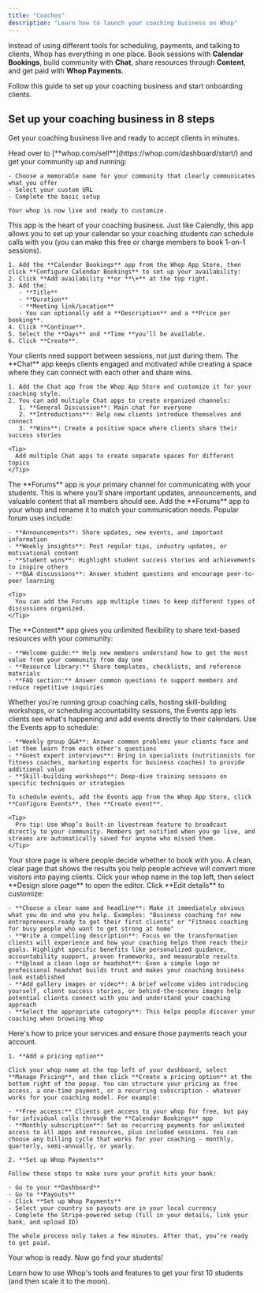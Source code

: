 ```yaml
---
title: "Coaches"
description: "Learn how to launch your coaching business on Whop"
---
```


Instead of using different tools for scheduling, payments, and talking to clients, Whop has everything in one place. Book sessions with **Calendar Bookings**, build community with **Chat**, share resources through **Content**, and get paid with **Whop Payments**.

Follow this guide to set up your coaching business and start onboarding clients.

## Set up your coaching business in 8 steps

Get your coaching business live and ready to accept clients in minutes.

<Steps>
  <Step title="Create your whop" titleSize="h3">
    Head over to [**whop.com/sell**](https://whop.com/dashboard/start/) and get your community up and running:

    - Choose a memorable name for your community that clearly communicates what you offer
    - Select your custom URL
    - Complete the basic setup

    Your whop is now live and ready to customize.
  </Step>
  <Step title="Add the Calendar Bookings app" titleSize="h3">
    This app is the heart of your coaching business. Just like Calendly, this app allows you to set up your calendar so your coaching students can schedule calls with you (you can make this free or charge members to book 1-on-1 sessions). 

    1. Add the **Calendar Bookings** app from the Whop App Store, then click **Configure Calendar Bookings** to set up your availability:
    2. Click **Add availability **or **\+** at the top right.
    3. Add the: 
       - **Title** 
       - **Duration** 
       - **Meeting link/Location**
       - You can optionally add a **Description** and a **Price per booking**.
    4. Click **Continue**.
    5. Select the **Days** and **Time **you’ll be available.
    6. Click **Create**.
  </Step>
  <Step title="Add the Chat app" titleSize="h3">
    Your clients need support between sessions, not just during them. The **Chat** app keeps clients engaged and motivated while creating a space where they can connect with each other and share wins.

    1. Add the Chat app from the Whop App Store and customize it for your coaching style.
    2. You can add multiple Chat apps to create organized channels:
       1. **General Discussion**: Main chat for everyone
       2. **Introductions**: Help new clients introduce themselves and connect
       3. **Wins**: Create a positive space where clients share their success stories

    <Tip>
      Add multiple Chat apps to create separate spaces for different topics
    </Tip>
  </Step>
  <Step title="Add the Forums app" titleSize="h3">
    The **Forums** app is your primary channel for communicating with your students. This is where you’ll share important updates, announcements, and valuable content that all members should see. Add the **Forums** app to your whop and rename it to match your communication needs. Popular forum uses include:

    - **Announcements**: Share updates, new events, and important information
    - **Weekly insights**: Post regular tips, industry updates, or motivational content
    - **Student wins**: Highlight student success stories and achievements to inspire others
    - **Q&A discussions**: Answer student questions and encourage peer-to-peer learning

    <Tip>
      You can add the Forums app multiple times to keep different types of discussions organized.
    </Tip>
  </Step>
  <Step title="Add the Content app" titleSize="h3">
    The **Content** app gives you unlimited flexibility to share text-based resources with your community:

    - **Welcome guide:** Help new members understand how to get the most value from your community from day one
    - **Resource library:** Share templates, checklists, and reference materials
    - **FAQ section:** Answer common questions to support members and reduce repetitive inquiries
  </Step>
  <Step title="Add the Events app" titleSize="h3">
    Whether you're running group coaching calls, hosting skill-building workshops, or scheduling accountability sessions, the Events app lets clients see what's happening and add events directly to their calendars. Use the Events app to schedule:

    - **Weekly group Q&A**: Answer common problems your clients face and let them learn from each other's questions
    - **Guest expert interviews**: Bring in specialists (nutritionists for fitness coaches, marketing experts for business coaches) to provide additional value
    - **Skill-building workshops**: Deep-dive training sessions on specific techniques or strategies

    To schedule events, add the Events app from the Whop App Store, click **Configure Events**, then **Create event**. 

    <Tip>
      Pro tip: Use Whop’s built-in livestream feature to broadcast directly to your community. Members get notified when you go live, and streams are automatically saved for anyone who missed them.
    </Tip>
  </Step>
  <Step title="Design your store page" titleSize="h3">
    Your store page is where people decide whether to book with you. A clean, clear page that shows the results you help people achieve will convert more visitors into paying clients. Click your whop name in the top left, then select **Design store page** to open the editor. Click **Edit details** to customize:

    - **Choose a clear name and headline**: Make it immediately obvious what you do and who you help. Examples: "Business coaching for new entrepreneurs ready to get their first clients" or "Fitness coaching for busy people who want to get strong at home"
    - **Write a compelling description**: Focus on the transformation clients will experience and how your coaching helps them reach their goals. Highlight specific benefits like personalized guidance, accountability support, proven frameworks, and measurable results
    - **Upload a clean logo or headshot**: Even a simple logo or professional headshot builds trust and makes your coaching business look established
    - **Add gallery images or video**: A brief welcome video introducing yourself, client success stories, or behind-the-scenes images help potential clients connect with you and understand your coaching approach
    - **Select the appropriate category**: This helps people discover your coaching when browsing Whop
  </Step>
  <Step title="Set up pricing and Whop Payments" titleSize="h3">
    Here's how to price your services and ensure those payments reach your account.

    1. **Add a pricing option**

    Click your whop name at the top left of your dashboard, select **Manage Pricing**, and then click **Create a pricing option** at the bottom right of the popup. You can structure your pricing as free access, a one-time payment, or a recurring subscription - whatever works for your coaching model. For example:

    - **Free access:** Clients get access to your whop for free, but pay for infividual calls through the **Calendar Bookings** app
    - **Monthly subscription**: Set as recurring payments for unlimited access to all apps and resources, plus included sessions. You can choose any billing cycle that works for your coaching - monthly, quarterly, semi-annually, or yearly.

    2. **Set up Whop Payments**

    Follow these steps to make sure your profit hits your bank:

    - Go to your **Dashboard**
    - Go to **Payouts**
    - Click **Set up Whop Payments**
    - Select your country so payouts are in your local currency
    - Complete the Stripe-powered setup (fill in your details, link your bank, and upload ID)

    The whole process only takes a few minutes. After that, you’re ready to get paid. 
  </Step>
</Steps>

Your whop is ready. Now go find your students\!

<Card title="Grow your coaching business on Whop" icon="chart-line" href="/distribution">
  Learn how to use Whop's tools and features to get your first 10 students (and then scale it to the moon).
</Card>